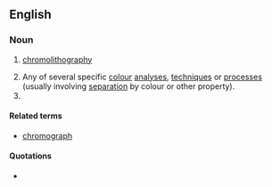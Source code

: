 ==English==

===Noun===
{{en-noun|chromographies}}

# {{obsolete}} [[chromolithography]]
# Any of several specific [[colour]] [[analysis|analyses]], [[technique]]s or [[process]]es (usually involving [[separation]] by colour or other property).
# {{alternative spelling of|chromatography}}

====Related terms====
* [[chromograph]]

====Quotations====
* {{seeCites}}